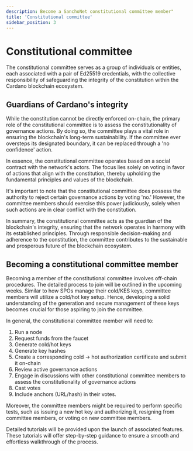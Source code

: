 ```yaml
---
description: Become a SanchoNet constitutional committee member"
title: 'Constitutional committee'
sidebar_position: 3
---
```


# Constitutional committee

The constitutional committee serves as a group of individuals or entities, each associated with a pair of Ed25519 credentials, with the collective responsibility of safeguarding the integrity of the constitution within the Cardano blockchain ecosystem.

## Guardians of Cardano's integrity

While the constitution cannot be directly enforced on-chain, the primary role of the constitutional committee is to assess the constitutionality of governance actions. By doing so, the committee plays a vital role in ensuring the blockchain's long-term sustainability. If the committee ever oversteps its designated boundary, it can be replaced through a 'no confidence' action.

In essence, the constitutional committee operates based on a social contract with the network's actors. The focus lies solely on voting in favor of actions that align with the constitution, thereby upholding the fundamental principles and values of the blockchain.

It's important to note that the constitutional committee does possess the authority to reject certain governance actions by voting 'no.' However, the committee members should exercise this power judiciously, solely when such actions are in clear conflict with the constitution.

In summary, the constitutional committee acts as the guardian of the blockchain's integrity, ensuring that the network operates in harmony with its established principles. Through responsible decision-making and adherence to the constitution, the committee contributes to the sustainable and prosperous future of the blockchain ecosystem.

## Becoming a constitutional committee member

Becoming a member of the constitutional committee involves off-chain procedures. The detailed process to join will be outlined in the upcoming weeks. Similar to how SPOs manage their cold/KES keys, committee members will utilize a cold/hot key setup. Hence, developing a solid understanding of the generation and secure management of these keys becomes crucial for those aspiring to join the committee.

In general, the constitutional committee member will need to:

1. Run a node
2. Request funds from the faucet
3. Generate cold/hot keys
4. Generate key hashes
5. Create a corresponding cold -> hot authorization certificate and submit it on-chain
6. Review active governance actions
7. Engage in discussions with other constitutional committee members to assess the constitutionality of governance actions
8. Cast votes
9. Include anchors (URL/hash) in their votes.

Moreover, the committee members might be required to perform specific tests, such as issuing a new hot key and authorizing it, resigning from committee members, or voting on new committee members.

Detailed tutorials will be provided upon the launch of associated features. These tutorials will offer step-by-step guidance to ensure a smooth and effortless walkthrough of the process.


